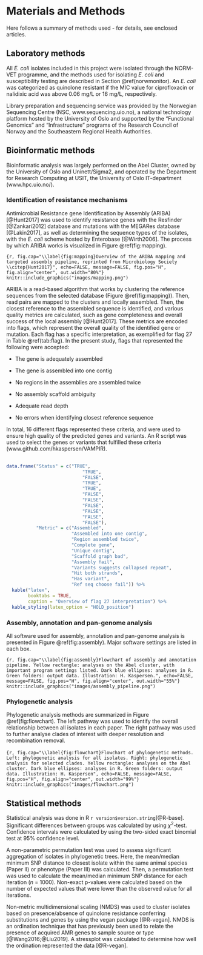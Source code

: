 # Materials and Methods

Here follows a summary of methods used - for details, see enclosed articles.

<!-- Chapter 1  -->
## Laboratory methods

All _E. coli_ isolates included in this project were isolated through the NORM-VET programme, and the methods used for isolating _E. coli_ and susceptibility testing are described in Section \@ref(norwmonitor). An _E. coli_ was categorized as quinolone resistant if the MIC value for ciprofloxacin or nalidixic acid was above 0.06 mg/L or 16 mg/L, respectively.

Library preparation and sequencing service was provided by the Norwegian Sequencing Centre (NSC, www.sequencing.uio.no), a national technology platform hosted by the University of Oslo and supported by the "Functional Genomics" and "Infrastructure" programs of the Research Council of Norway and the Southeastern Regional Health Authorities.

<!-- Chapter 2  -->
## Bioinformatic methods
Bioinformatic analysis was largely performed on the Abel Cluster, owned by the University of Oslo and Uninett/Sigma2, and operated by the Department for Research Computing at USIT, the University of Oslo IT-department (www.hpc.uio.no/).

### Identification of resistance mechanisms {#aribaflag}

Antimicrobial Resistance gene Identification by Assembly (ARIBA) [@Hunt2017] was used to identify resistance genes with the Resfinder [@Zankari2012] database and mutations with the MEGARes database [@Lakin2017], as well as determining the sequence types of the isolates, with the _E. coli_ scheme hosted by Enterobase [@Wirth2006]. The process by which ARIBA works is visualized in Figure \@ref(fig:mapping).

```{r, fig.cap="\\label{fig:mapping}Overview of the ARIBA mapping and targeted assembly pipeline, reprinted from Microbiology Society \\citep{Hunt2017}", echo=FALSE, message=FALSE, fig.pos="H", fig.align="center", out.width="80%"}
knitr::include_graphics("images/mapping.png")
```

ARIBA is a read-based algorithm that works by clustering the reference sequences from the selected database (Figure \@ref(fig:mapping)). Then, read pairs are mapped to the clusters and locally assembled. Then, the closest reference to the assembled sequence is identified, and various quality metrics are calculated, such as gene completeness and overall success of the local assembly [@Hunt2017]. These metrics are encoded into flags, which represent the overall quality of the identified gene or mutation. Each flag has a specific interpretation, as exemplified for flag 27 in Table \@ref(tab:flag). In the present study, flags that represented the following were accepted:

\newpage

- The gene is adequately assembled

- The gene is assembled into one contig

- No regions in the assemblies are assembled twice

- No assembly scaffold ambiguity

- Adequate read depth

- No errors when identifying closest reference sequence

In total, 16 different flags represented these criteria, and were used to ensure high quality of the predicted genes and variants. An R script was used to select the genes or variants that fulfilled these criteria (www.github.com/hkaspersen/VAMPIR).
\
\
```r
data.frame("Status" = c("TRUE",
                            "TRUE",
                            "FALSE",
                            "TRUE",
                            "TRUE",
                            "FALSE",
                            "FALSE",
                            "FALSE",
                            "FALSE",
                            "FALSE",
                            "FALSE"),
           "Metric" = c("Assembled",
                        "Assembled into one contig",
                        "Region assembled twice",
                        "Complete gene",
                        "Unique contig",
                        "Scaffold graph bad",
                        "Assembly fail",
                        "Variants suggests collapsed repeat",
                        "Hit both strands",
                        "Has variant",
                        "Ref seq choose fail")) %>%
  kable("latex",
        booktabs = TRUE,
        caption = "Overview of flag 27 interpretation") %>%
  kable_styling(latex_option = "HOLD_position")
```

### Assembly, annotation and pan-genome analysis
All software used for assembly, annotation and pan-genome analysis is presented in Figure \@ref(fig:assembly). Major software settings are listed in each box.

```{r, fig.cap="\\label{fig:assembly}Flowchart of assembly and annotation pipeline. Yellow rectangle: analyses on the Abel cluster, with important program settings listed. Dark blue ellipses: analyses in R. Green folders: output data. Illustration: H. Kaspersen.", echo=FALSE, message=FALSE, fig.pos="H", fig.align="center", out.width="55%"}
knitr::include_graphics("images/assembly_pipeline.png")
```

### Phylogenetic analysis
Phylogenetic analysis methods are summarized in Figure \@ref(fig:flowchart). The left pathway was used to identify the overall relationship between all isolates in each paper. The right pathway was used to further analyse clades of interest with deeper resolution and recombination removal.
\
\
```{r, fig.cap="\\label{fig:flowchart}Flowchart of phylogenetic methods. Left: phylogenetic analysis for all isolates. Right: phylogenetic analysis for selected clades. Yellow rectangle: analyses on the Abel cluster. Dark blue ellipses: analyses in R. Green folders: output data. Illustration: H. Kaspersen", echo=FALSE, message=FALSE, fig.pos="H", fig.align="center", out.width="99%"}
knitr::include_graphics("images/flowchart.png")
```

<!-- Chapter 3 -->
## Statistical methods
Statistical analysis was done in R `r version$version.string`[@R-base].
Significant differences between groups was calculated by using $\chi$^2^-test. Confidence intervals were calculated by using the two-sided exact binomial test at 95% confidence level.

A non-parametric permutation test was used to assess significant aggregation of isolates in phylogenetic trees. Here, the mean/median minimum SNP distance to closest isolate within the same animal species (Paper II) or phenotype (Paper III) was calculated. Then, a permutation test was used to calculate the mean/median minimum SNP distance for each iteration (_n_ = 1000). Non-exact p-values were calculated based on the number of expected values that were lower than the observed value for all iterations.

Non-metric multidimensional scaling (NMDS) was used to cluster isolates based on presence/absence of quinolone resistance conferring substitutions and genes by using the vegan package [@R-vegan]. NMDS is an ordination technique that has previously been used to relate the presence of acquired AMR genes to sample source or type [@Wang2016;@Liu2019]. A stressplot was calculated to determine how well the ordination represented the data [@R-vegan].





